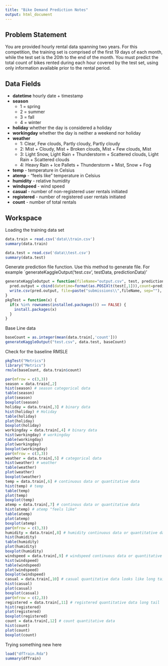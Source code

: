 ```yaml
---
title: "Bike Demand Prediction Notes"
output: html_document
---
```

Problem Statement
-----------------
You are provided hourly rental data spanning two years. For this competition, the training set is comprised of the first 19 days of each month, while the test set is the 20th to the end of the month. You must predict the total count of bikes rented during each hour covered by the test set, using only information available prior to the rental period.

Data Fields
-----------
+ **datetime**
    hourly date + timestamp  
+ **season**
    * 1 = spring 
    * 2 = summer 
    * 3 = fall
    * 4 = winter 
+ **holiday** 
  whether the day is considered a holiday
+ **workingday** whether the day is neither a weekend nor holiday
+ **weather**  
    * 1: Clear, Few clouds, Partly cloudy, Partly cloudy
    * 2: Mist + Cloudy, Mist + Broken clouds, Mist + Few clouds, Mist
    * 3: Light Snow, Light Rain + Thunderstorm + Scattered clouds, Light Rain + Scattered clouds
    * 4: Heavy Rain + Ice Pallets + Thunderstorm + Mist, Snow + Fog 
+ **temp** - temperature in Celsius
+ **atemp** - "feels like" temperature in Celsius
+ **humidity** - relative humidity
+ **windspeed** - wind speed
+ **casual** - number of non-registered user rentals initiated
+ **registered** - number of registered user rentals initiated
+ **count** - number of total rentals

Workspace 
----------

Loading the training data set
```r
data.train = read.csv('data\\train.csv')
summary(data.train)

data.test = read.csv('data\\test.csv')
summary(data.test)
```

Generate prediction file function. Use this method to generate file.
For example `generateKaggleOutput('test.csv', testData, predictionData)'
```r
generateKaggleOutput = function(fileName="output.csv", test, prediction){
  pred.output = cbind(datetime=format(as.POSIXlt(test[,1])),count=prediction)
  write.csv(pred.output, file=paste("submissions\\",fileName, sep=""), row.names=FALSE)
}
pkgTest = function(x) {
  if(x %in% rownames(installed.packages()) == FALSE) {
    install.packages(x)
  }
}
```


Base Line data
```r
baseCount = as.integer(mean(data.train[,'count']))
generateKaggleOutput("test.csv", data.test, baseCount)

```

Check for the baseline RMSLE
```r
pkgTest("Metrics")
library("Metrics")
rmsle(baseCount, data.train$count)
```



```r
par(mfrow = c(3,3))
season = data.train[,2]
hist(season) # season categorical data
table(season)
plot(season)
boxplot(season)
holiday = data.train[,3] # binary data
hist(holiday) # Holiday
table(holiday)
plot(holiday)
boxplot(holiday)
workingday = data.train[,4] # binary data
hist(workingday) # workingday 
table(workingday)
plot(workingday)
boxplot(workingday)
par(mfrow = c(3,3))
weather = data.train[,5] # categorical data
hist(weather) # weather
table(weather)
plot(weather)
boxplot(weather)
temp = data.train[,6] # continuous data or quantitative data
hist(temp) # temp
table(temp)
plot(temp)
boxplot(temp)
atemp = data.train[,7] # continous data or quantitative data
hist(atemp) # atemp "feels like"
table(atemp)
plot(atemp)
boxplot(atemp)
par(mfrow = c(3,3))
humidity = data.train[,8] # humidity continuous data or quantitative data
hist(humidity)
table(humidity)
plot(humidity)
boxplot(humidity)
windspeed = data.train[,9] # windspeed continuous data or quantitative data
hist(windspeed)
table(windspeed)
plot(windspeed)
boxplot(windspeed)
casual = data.train[,10] # casual quantitative data looks like long tail
hist(casual)
plot(casual)
boxplot(casual)
par(mfrow = c(2,3))
registered = data.train[,11] # registered quantitative data long tail
hist(registered)
plot(registered)
boxplot(registered)
count = data.train[,12] # count quantitative data 
hist(count)
plot(count)
boxplot(count)
```

Trying something new here
```r
load("dfTrain.Rda")
summary(dfTrain)


```

